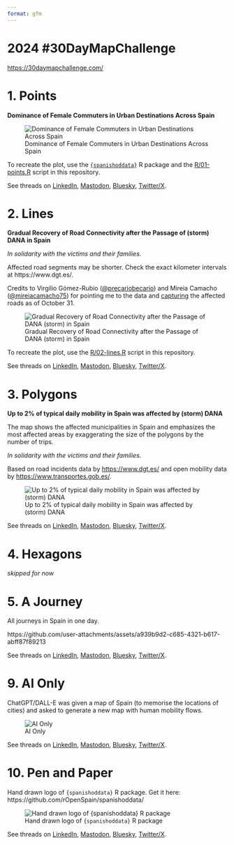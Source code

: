 ```yaml
---
format: gfm
---
```



# 2024 #30DayMapChallenge

[https://30daymapchallenge.com/](https://30daymapchallenge.com/)

# 1. Points

**Dominance of Female Commuters in Urban Destinations Across Spain**

![Dominance of Female Commuters in Urban Destinations Across Spain](maps/01-points.svg)

To recreate the plot, use the [`{spanishoddata}`](https://ropenspain.github.io/spanishoddata/) R package and the [R/01-points.R](R/01-points.R) script in this repository.

See threads on [LinkedIn](https://www.linkedin.com/posts/egorkotov_30daymapchallenge-points-rstats-activity-7258040088348053504-gEX9), [Mastodon](https://datasci.social/@EgorKotov/113406894220654694), [Bluesky](https://bsky.app/profile/egorkotov.bsky.social/post/3l7tvg2nzlq2w), [Twitter/X](https://x.com/EgorKotov/status/1852274386298167504).

# 2. Lines

**Gradual Recovery of Road Connectivity after the Passage of (storm) DANA in Spain**

*In solidarity with the victims and their families.*

Affected road segments may be shorter. Check the exact kilometer intervals at https://www.dgt.es/.

Credits to Virgilio Gómez-Rubio ([@precariobecario](https://x.com/precariobecario)) and Mireia Camacho ([@mireiacamacho75](https://x.com/mireiacamacho75)) for pointing me to the data and [capturing](https://github.com/DataMirai/ShinyCarreterasInundaciones/blob/main/carreteras_cortadas.csv) the affected roads as of October 31.

![Gradual Recovery of Road Connectivity after the Passage of DANA (storm) in Spain](maps/02-lines.png)

To recreate the plot, use the [R/02-lines.R](R/02-lines.R) script in this repository.

See threads on [LinkedIn](https://www.linkedin.com/posts/egorkotov_30daymapchallenge-lines-roads-activity-7258387373883801600-xX3d), [Mastodon](https://datasci.social/@EgorKotov/113412609537680635), [Bluesky](https://bsky.app/profile/egorkotov.bsky.social/post/3l7xdzgeher2d), [Twitter/X](https://x.com/EgorKotov/status/1852639535668359633).

# 3. Polygons

**Up to 2% of typical daily mobility in Spain was affected by (storm) DANA**

The map shows the affected municipalities in Spain and emphasizes the most affected areas by exaggerating the size of the polygons by the number of trips.

*In solidarity with the victims and their families.*

Based on road incidents data by [https://www.dgt.es/](https://www.dgt.es/) and open mobility data by [https://www.transportes.gob.es/](https://www.transportes.gob.es/ministerio/proyectos-singulares/estudios-de-movilidad-con-big-data/opendata-movilidad).

![Up to 2% of typical daily mobility in Spain was affected by (storm) DANA](maps/03-polygons.svg)

See threads on [LinkedIn](https://www.linkedin.com/posts/egorkotov_30daymapchallenge-polygons-spain-activity-7258857807637004288-H9ww), [Mastodon](https://datasci.social/@EgorKotov/113419659708438464), [Bluesky](https://bsky.app/profile/egorkotov.bsky.social/post/3la2ie6nyoa2r), [Twitter/X](https://x.com/EgorKotov/status/1853091018725302381).


# 4. Hexagons

*skipped for now*


# 5. A Journey

All journeys in Spain in one day.

https://github.com/user-attachments/assets/a939b9d2-c685-4321-b617-abff87f89213

See threads on [LinkedIn](https://www.linkedin.com/posts/egorkotov_30daymapchallenge-journey-activity-7259507774324195328-Dnxx), [Mastodon](https://datasci.social/@EgorKotov/113432261713732931), [Bluesky](https://bsky.app/profile/egorkotov.bsky.social/post/3laa3h4fr5e2z), [Twitter/X](https://x.com/EgorKotov/status/1853726331038540163).



# 9. AI Only

ChatGPT/DALL-E was given a map of Spain (to memorise the locations of cities) and asked to generate a new map with human mobility flows.


![AI Only](maps/09-ai-only.jpg)

See threads on [LinkedIn](https://www.linkedin.com/posts/egorkotov_30daymapchallenge-aiabronly-humanmobility-activity-7261050165346668545-1dZm), [Mastodon](https://datasci.social/@EgorKotov/113453863690205418), [Bluesky](https://bsky.app/profile/egorkotov.bsky.social/post/3lajocu6eu223), [Twitter/X](https://x.com/EgorKotov/status/1855280788847181909).

# 10. Pen and Paper

Hand drawn logo of `{spanishoddata}` R package. Get it here: https://github.com/rOpenSpain/spanishoddata/

![Hand drawn logo of `{spanishoddata}` R package](maps/10-pen-and-paper.jpg)

See threads on [LinkedIn](https://www.linkedin.com/posts/egorkotov_30daymapchallenge-penandpaper-rstats-activity-7261377898064883713-WOMS), [Mastodon](https://datasci.social/@EgorKotov/113459011680094552), [Bluesky](https://bsky.app/profile/egorkotov.bsky.social/post/3lalxovcaxk2i), [Twitter/X](https://x.com/EgorKotov/status/1855611133941436661).
